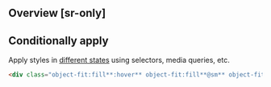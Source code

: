 ## Overview [sr-only]
<Overview/>

## Conditionally apply
Apply styles in [different states](/docs/states-and-queries) using selectors, media queries, etc.
```html
<div class="object-fit:fill**:hover** object-fit:fill**@sm** object-fit:fill**@dark** object-fit:fill**@print**">…</div>
```

